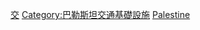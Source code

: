 [[Category:巴勒斯坦各類建築物|交]]
[[Category:巴勒斯坦交通基礎設施|Category:巴勒斯坦交通基礎設施]]
[[Category:亚洲各国交通建筑物|Palestine]]